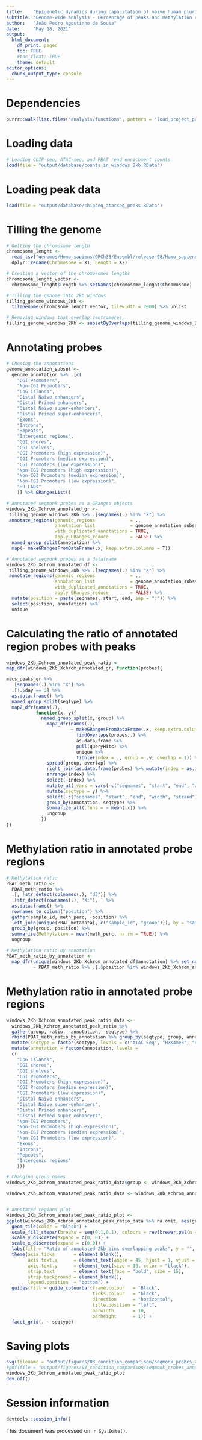 ```yaml
---
title:    "Epigenetic dynamics during capacitation of naïve human pluripotent stem cells"
subtitle: "Genome-wide analysis - Percentage of peaks and methylation ratio in unbiased regions classified by annotation overlap (X-chromosome)"
author:   "João Pedro Agostinho de Sousa"
date:     "May 18, 2021"
output:
  html_document:
    df_print: paged
    toc: TRUE
    #toc_float: TRUE
    theme: default
editor_options:
  chunk_output_type: console
---
```


# Dependencies
```r

purrr::walk(list.files("analysis/functions", pattern = "load_project_packages", full.names = T), source)

```

# Loading data
```r

# Loading ChIP-seq, ATAC-seq, and PBAT read enrichment counts
load(file = "output/database/counts_in_windows_2kb.RData")

```

# Loading peak data
```r

load(file = "output/database/chipseq_atacseq_peaks.RData")

```

# Tilling the genome
```r

# Getting the chromosome length
chromosome_lenght <-
  read_tsv("genomes/Homo_sapiens/GRCh38/Ensembl/release-98/Homo_sapiens.GRCh38.dna_sm.primary_assembly.chrSize.txt", col_names = F) %>%
  dplyr::rename(Chromosome = X1, Length = X2)

# Creating a vector of the chromosomes lengths
chromosome_lenght_vector <-
  chromosome_lenght$Length %>% setNames(chromosome_lenght$Chromosome)

# Tilling the genome into 2kb windows
tilling_genome_windows_2Kb <-
  tileGenome(chromosome_lenght_vector, tilewidth = 2000) %>% unlist

# Removing windows that overlap centromeres
tilling_genome_windows_2Kb <- subsetByOverlaps(tilling_genome_windows_2Kb, genome_annotation$Centromeres, invert = T)

```

# Annotating probes
```r

# Chosing the annotations
genome_annotation_subset <- 
  genome_annotation %>% .[c(
    "CGI Promoters",
    "Non-CGI Promoters",
    "CpG islands",
    "Distal Naïve enhancers",
    "Distal Primed enhancers",
    "Distal Naïve super-enhancers",
    "Distal Primed super-enhancers",
    "Exons",
    "Introns",
    "Repeats",
    "Intergenic regions",
    "CGI shores",
    "CGI shelves",
    "CGI Promoters (high expression)",
    "CGI Promoters (median expression)",
    "CGI Promoters (low expression)",
    "Non-CGI Promoters (high expression)",
    "Non-CGI Promoters (median expression)",
    "Non-CGI Promoters (low expression)",
    "H9 LADs"
    )] %>% GRangesList()

# Annotated seqmonk probes as a GRanges objects
windows_2Kb_Xchrom_annotated_gr <- 
 tilling_genome_windows_2Kb %>% .[seqnames(.) %in% "X"] %>%
 annotate_regions(genomic_regions             = ., 
                  annotation_list             = genome_annotation_subset,
                  with_duplicated_annotations = TRUE,
                  apply_GRanges_reduce        = FALSE) %>% 
  named_group_split(annotation) %>% 
  map(~ makeGRangesFromDataFrame(.x, keep.extra.columns = T))

# Annotated seqmonk probes as a dataframe
windows_2Kb_Xchrom_annotated_df <- 
 tilling_genome_windows_2Kb %>% .[seqnames(.) %in% "X"] %>%
 annotate_regions(genomic_regions             = ., 
                  annotation_list             = genome_annotation_subset,
                  with_duplicated_annotations = TRUE,
                  apply_GRanges_reduce        = FALSE) %>% 
  mutate(position = paste(seqnames, start, end, sep = ":")) %>%
  select(position, annotation) %>%
  unique

```

# Calculating the ratio of annotated region probes with peaks
```r

windows_2Kb_Xchrom_annotated_peak_ratio <- 
map_dfr(windows_2Kb_Xchrom_annotated_gr, function(probes){

macs_peaks_gr %>%
  .[seqnames(.) %in% "X"] %>%
  .[!.$day == 3] %>%
  as.data.frame() %>%
  named_group_split(seqtype) %>%
  map2_dfr(names(.), 
           function(x, y){
             named_group_split(x, group) %>%
               map2_dfr(names(.), 
                        ~ makeGRangesFromDataFrame(.x, keep.extra.columns = T) %>%
                          findOverlaps(probes,.) %>%
                          as.data.frame %>%
                          pull(queryHits) %>%
                          unique %>%
                          tibble(index = ., group = .y, overlap = 1)) %>% 
               spread(group, overlap) %>% 
               right_join(as.data.frame(probes) %>% mutate(index = as.integer(rownames(.))), by = "index") %>% 
               arrange(index) %>% 
               select(-index) %>% 
               mutate_at(.vars = vars(-c("seqnames", "start", "end", "width", "strand", "annotation")), .funs = ~ replace(.x, is.na(.x), 0)) %>% 
               mutate(seqtype = y) %>% 
               select(-c("seqnames", "start", "end", "width", "strand")) %>% 
               group_by(annotation, seqtype) %>% 
               summarize_all(.funs = ~ mean(.x)) %>% 
               ungroup
             })
})

```

# Methylation ratio in annotated probe regions
```r

# Methylation ratio
PBAT_meth_ratio <- 
  PBAT_meth_ratio %>%
  .[, !str_detect(colnames(.), "d3")] %>% 
  .[str_detect(rownames(.), "X:"), ] %>%
  as.data.frame() %>% 
  rownames_to_column("position") %>%
  gather(sample_id, meth_perc, -position) %>%
  left_join(unique(PBAT_metadata[, c("sample_id", "group")]), by = "sample_id") %>%
  group_by(group, position) %>%
  summarise(Methylation = mean(meth_perc, na.rm = TRUE)) %>%
  ungroup

# Methylation ratio by annotation
PBAT_meth_ratio_by_annotation <- 
  map_dfr(unique(windows_2Kb_Xchrom_annotated_df$annotation) %>% set_names(.,.),
          ~ PBAT_meth_ratio %>% .[.$position %in% windows_2Kb_Xchrom_annotated_df[windows_2Kb_Xchrom_annotated_df$annotation == .x, "position"],] %>% mutate(annotation = .x) %>% mutate(seqtype = "Methylation"))

```

# Methylation ratio in annotated probe regions
```r

windows_2Kb_Xchrom_annotated_peak_ratio_data <- 
  windows_2Kb_Xchrom_annotated_peak_ratio %>% 
  gather(group, ratio, -annotation, -seqtype) %>%
  rbind(PBAT_meth_ratio_by_annotation %>% group_by(seqtype, group, annotation) %>% summarize(Methylation = mean(Methylation, na.rm = T)) %>% ungroup %>% dplyr::rename(ratio = Methylation)) %>% 
  mutate(seqtype = factor(seqtype, levels = c("ATAC-Seq", "H3K4me3", "H3K27ac", "H3K4me1", "H3K27me3", "H3K9me3", "Methylation"))) %>% 
  mutate(annotation = factor(annotation, levels = 
  c(
    "CpG islands",
    "CGI shores",
    "CGI shelves",
    "CGI Promoters",
    "CGI Promoters (high expression)",
    "CGI Promoters (median expression)",
    "CGI Promoters (low expression)",
    "Distal Naïve enhancers",
    "Distal Naïve super-enhancers",
    "Distal Primed enhancers",
    "Distal Primed super-enhancers",
    "Non-CGI Promoters",
    "Non-CGI Promoters (high expression)",
    "Non-CGI Promoters (median expression)",
    "Non-CGI Promoters (low expression)",
    "Exons",
    "Introns",
    "Repeats",
    "Intergenic regions"
    )))

# Changing group names
windows_2Kb_Xchrom_annotated_peak_ratio_data$group <- windows_2Kb_Xchrom_annotated_peak_ratio_data$group %>% str_replace("^H9-EOS$", "H9 Primed") %>% str_remove("-EOS")

windows_2Kb_Xchrom_annotated_peak_ratio_data <- windows_2Kb_Xchrom_annotated_peak_ratio_data %>% mutate(group = factor(group, levels = c("HNES1 d0", "cR-H9 d0", "HNES1 d10", "cR-H9 d10", "cR-H9 d20X", "cR-H9 d20E", "H9 Primed")))


# annotated regions plot
windows_2Kb_Xchrom_annotated_peak_ratio_plot <-
ggplot(windows_2Kb_Xchrom_annotated_peak_ratio_data %>% na.omit, aes(group, fct_rev(annotation), label = round(ratio, 2), fill = ratio)) +
  geom_tile(color = "black") +
  scale_fill_stepsn(breaks = seq(0,1,0.1), colours = rev(brewer.pal(n = 11, name = "RdBu")[c(1,2,3,4,5,7,9,11)]), limits = c(0, 1)) +
  scale_y_discrete(expand = c(0, 0)) +
  scale_x_discrete(expand = c(0,0)) +
  labs(fill = "Ratio of annotated 2kb bins overlapping peaks", y = "", x = "") +
  theme(axis.ticks       = element_blank(),
        axis.text.x      = element_text(angle = 45, hjust = 1, vjust = 1, size = 10, color = "black"),
        axis.text.y      = element_text(size = 10, color = "black"),
        strip.text       = element_text(face = "bold", size = 15),
        strip.background = element_blank(),
        legend.position  = "bottom") +
  guides(fill = guide_colourbar(frame.colour   = "Black", 
                                ticks.colour   = "black", 
                                direction      = "horizontal", 
                                title.position = "left", 
                                barwidth       = 10, 
                                barheight      = 1)) +
  facet_grid(. ~ seqtype)

```

# Saving plots
```r

svg(filename = "output/figures/03_condition_comparison/seqmonk_probes_annotated_ratio_Xchrom.svg", width = 13, height = 5)
#pdf(file = "output/figures/03_condition_comparison/seqmonk_probes_annotated_ratio_Xchrom.pdf", width = 13, height = 5)
windows_2Kb_Xchrom_annotated_peak_ratio_plot
dev.off()

```

# Session information
```r

devtools::session_info()

```

This document was processed on: `r Sys.Date()`.